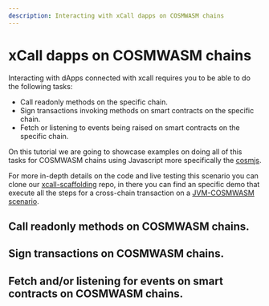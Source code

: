 ```yaml
---
description: Interacting with xCall dapps on COSMWASM chains
---
```


# xCall dapps on COSMWASM chains

Interacting with dApps connected with xcall requires you to be able to do the following tasks:
* Call readonly methods on the specific chain.
* Sign transactions invoking methods on smart contracts on the specific chain.
* Fetch or listening to events being raised on smart contracts on the specific chain.

On this tutorial we are going to showcase examples on doing all of this tasks for COSMWASM chains using Javascript more specifically the [cosmjs](https://github.com/cosmos/cosmjs).

For more in-depth details on the code and live testing this scenario you can clone our [xcall-scaffolding](https://github.com/icon-project/xcall-scaffolding) repo, in there you can find an specific demo that execute all the steps for a cross-chain transaction on a [JVM-COSMWASM scenario](https://github.com/icon-project/xcall-scaffolding/blob/main/demo/demos/jvm-cosmwasm-helloWorld.mjs).

## Call readonly methods on COSMWASM chains.
## Sign transactions on COSMWASM chains.
## Fetch and/or listening for events on smart contracts on COSMWASM chains.

